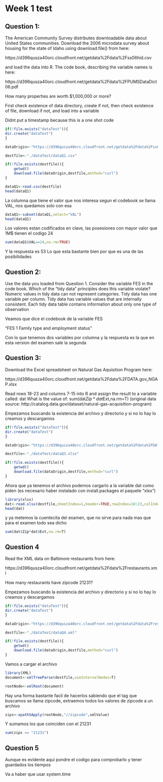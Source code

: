 Week 1 test
========================================================

Question 1: 
--------------------------------------------------------

The American Community Survey distributes downloadable data about United States communities. Download the 2006 microdata survey about housing for the state of Idaho using download.file() from here: 

https://d396qusza40orc.cloudfront.net/getdata%2Fdata%2Fss06hid.csv 

and load the data into R. The code book, describing the variable names is here: 

https://d396qusza40orc.cloudfront.net/getdata%2Fdata%2FPUMSDataDict06.pdf 

How many properties are worth $1,000,000 or more?


First check existence of data directory, create if not, then check existence of file, download if not, and load into a variable 

Didnt put a timestamp because this is a one shot code

```r
if(!file.exists("dataTest")){
dir.create("dataTest")
}

dataOrigin<-"https://d396qusza40orc.cloudfront.net/getdata%2Fdata%2Fss06hid.csv" 

destfile<-"./dataTest/dataQ1.csv"

if(!file.exists(destfile)){
    getwd()
    download.file(dataOrigin,destfile,method="curl")
}

dataQ1<-read.csv(destfile)
head(dataQ1)
```

La columna que tiene el valor que nos interesa segun el codebook se llama VAL, nos quedamos solo con esa 

```r
dataQ1<-subset(dataQ1,select="VAL")
head(dataQ1)
```

Los valores estan codificados en clave,  las posesiones con mayor valor que 1M$ tienen el codigo 24

```r
sum(dataQ1$VAL==24,na.rm=TRUE)
```

Y la respuesta es 53  Lo que esta bastante bien por que es una de las posibilidades


Question 2: 
--------------------------------------------------------
Use the data you loaded from Question 1. Consider the variable FES in the code book. Which of the "tidy data" principles does this variable violate?
Numeric values in tidy data can not represent categories.
Tidy data has one variable per column.
Tidy data has variable values that are internally consistent.
Each tidy data table contains information about only one type of observation

Veamos que dice el codebook de la variable FES 

"FES 1 
 Family type and employment status "

Con lo que tenemos dos variables por columna y la respuesta es la que en esta version del examen sale la segunda 


Question 3: 
--------------------------------------------------------

Download the Excel spreadsheet on Natural Gas Aquisition Program here: 

https://d396qusza40orc.cloudfront.net/getdata%2Fdata%2FDATA.gov_NGAP.xlsx 

Read rows 18-23 and columns 7-15 into R and assign the result to a variable called:
 dat 
What is the value of:
 sum(dat$Zip*dat$Ext,na.rm=T) 
(original data source: http://catalog.data.gov/dataset/natural-gas-acquisition-program) 

Empezamos buscando la existencia del archivo y directorio  y si no lo hay lo creamos y descargamos


```r
if(!file.exists("dataTest")){
dir.create("dataTest")
}

dataOrigin<-"https://d396qusza40orc.cloudfront.net/getdata%2Fdata%2FDATA.gov_NGAP.xlsx" 

destfile<-"./dataTest/dataQ3.xlsx"

if(!file.exists(destfile)){
    getwd()
    download.file(dataOrigin,destfile,method="curl")
}


``` 


Ahora que ya tenemos el archivo podemos cargarlo a la variable dat como piden (es necesario haber instalado con install.packages el paquete "xlsx")


```r
library(xlsx)
dat<-read.xlsx(destfile,sheetIndex=1,header=TRUE,rowIndex=18:23,colIndex=7:15)
head(dat)
```

y ya metemos la cuentecita del examen, que no sirve para nada mas que para el examen todo sea dicho 

```r
sum(dat$Zip*dat$Ext,na.rm=T) 
```



Question 4
-------------------------------------------------
Read the XML data on Baltimore restaurants from here: 

https://d396qusza40orc.cloudfront.net/getdata%2Fdata%2Frestaurants.xml 

How many restaurants have zipcode 21231?


Empezamos buscando la existencia del archivo y directorio  y si no lo hay lo creamos y descargamos


```r
if(!file.exists("dataTest")){
dir.create("dataTest")
}

dataOrigin<-"https://d396qusza40orc.cloudfront.net/getdata%2Fdata%2Frestaurants.xml" 

destfile<-"./dataTest/dataQ4.xml"

if(!file.exists(destfile)){
    getwd()
    download.file(dataOrigin,destfile,method="curl")
}

``` 


Vamos a cargar el archivo
```r
library(XML)
document<-xmlTreeParse(destfile,useInternalNodes=T)

rootNode<-xmlRoot(document)
```

Hay una forma bastante facil de hacerlos sabiendo que el tag que buscamos se llama zipcode,  extraemos todos los valores de zipcode a un archivo

```r
zips<-xpathSApply(rootNode,"//zipcode",xmlValue)
```

Y sumamos los que coinciden con el 21231 

```r
sum(zips == "21231")
```


Question 5
-------------------------------

Aunque es evidente aqui pondre el codigo para comprobarlo y tener guardados los tiempos 

Va a haber que usar system.time
